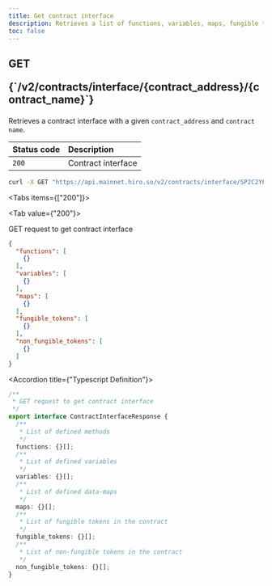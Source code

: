 ```yaml
---
title: Get contract interface
description: Retrieves a list of functions, variables, maps, fungible tokens and non-fungible tokens for a given smart contract
toc: false
---
```




<Root>

<API>

<div className='flex-1'>

<h2 className="not-prose mb-2 inline-flex items-center gap-3 font-mono">
  <div className="rounded-lg border px-1 py-0.5 text-xs font-medium border-green-400/50 bg-green-400/20 text-green-600 dark:text-green-400">
    GET
  </div>
  <p className="text-xs break-words overflow-hidden w-[95%]">{`/v2/contracts/interface/{contract_address}/{contract_name}`}</p>
</h2>

Retrieves a contract interface with a given `contract_address` and `contract name`.

| Status code | Description |
| :----------- | :----------- |
| `200` | Contract interface |

</div>

<APIExample>

```bash title="Terminal"
curl -X GET "https://api.mainnet.hiro.so/v2/contracts/interface/SP2C2YFP12AJZB4MABJBAJ55XECVS7E4PMMZ89YZR.arkadiko-token"
```

<Tabs items={["200"]}>

<Tab value={"200"}>

GET request to get contract interface

```json title="Example Response"
{
  "functions": [
    {}
  ],
  "variables": [
    {}
  ],
  "maps": [
    {}
  ],
  "fungible_tokens": [
    {}
  ],
  "non_fungible_tokens": [
    {}
  ]
}
```

<Accordions>

<Accordion title={"Typescript Definition"}>

```ts
/**
 * GET request to get contract interface
 */
export interface ContractInterfaceResponse {
  /**
   * List of defined methods
   */
  functions: {}[];
  /**
   * List of defined variables
   */
  variables: {}[];
  /**
   * List of defined data-maps
   */
  maps: {}[];
  /**
   * List of fungible tokens in the contract
   */
  fungible_tokens: {}[];
  /**
   * List of non-fungible tokens in the contract
   */
  non_fungible_tokens: {}[];
}

```

</Accordion>

</Accordions>

</Tab>

</Tabs>

</APIExample>

</API>

</Root>